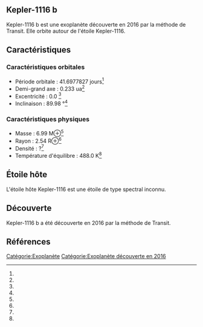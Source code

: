 == Kepler-1116 b ==

{{Infobox Exoplanète
| nom = Kepler-1116 b
| image = 
| légende = 
| étoile = Kepler-1116
| constellation = 
| ascension_droite = 
| déclinaison = 
| distance = ?
| type_spectral = ?
| masse = 6.99 M⊕<ref></ref>
| rayon = 2.54 R⊕<ref></ref>
| densité = ?<ref></ref>
| gravité = ?<ref></ref>
| température = 488.0 K<ref></ref>
| période = 41.6977827 j<ref></ref>
| demi_grand_axe = 0.233 ua<ref></ref>
| excentricité = 0.0 <ref></ref>
| inclinaison = 89.98 °<ref></ref>
| méthode_découverte = Transit
| date_découverte = 2016
| statut = Confirmée
}}

Kepler-1116 b est une exoplanète découverte en 2016 par la méthode de Transit. Elle orbite autour de l'étoile Kepler-1116.

== Caractéristiques ==

=== Caractéristiques orbitales ===
* Période orbitale : 41.6977827 jours<ref></ref>
* Demi-grand axe : 0.233 ua<ref></ref>
* Excentricité : 0.0 <ref></ref>
* Inclinaison : 89.98 °<ref></ref>

=== Caractéristiques physiques ===
* Masse : 6.99 M⊕<ref></ref>
* Rayon : 2.54 R⊕<ref></ref>
* Densité : ?<ref></ref>
* Température d'équilibre : 488.0 K<ref></ref>

== Étoile hôte ==

{{Infobox Étoile
| nom = Kepler-1116
| image = 
| légende = 
| constellation = 
| ascension_droite = 
| déclinaison = 
| distance = ?
| type_spectral = ?
| magnitude_absolue = 
| magnitude_apparente = 
| masse = ?<ref></ref>
| rayon = ?<ref></ref>
| température = ?<ref></ref>
| métallicité = ?<ref></ref>
| âge = ?<ref></ref>
}}

L'étoile hôte Kepler-1116 est une étoile de type spectral inconnu.

== Découverte ==

Kepler-1116 b a été découverte en 2016 par la méthode de Transit.

== Références ==
<references />

[[Catégorie:Exoplanète]]
[[Catégorie:Exoplanète découverte en 2016]]
